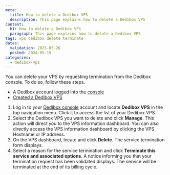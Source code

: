 ```yaml
---
meta:
  title: How to delete a Dedibox VPS
  description: This page explains how to delete a Dedibox VPS
content:
  h1: How to delete a Dedibox VPS
  paragraph: This page explains how to delete a Dedibox VPS
tags: vps dedibox delete terminate
dates:
  validation: 2025-05-26
  posted: 2024-05-15
categories:
  - dedibox-vps
---
```



You can delete your VPS by requesting termination from the Dedibox console. To do so, follow these steps.

<Requirements />

- A Dedibox account logged into the [console](https://console.online.net)
- [Created a Dedibox VPS](/dedibox-vps/how-to/create-vps/)

1. Log in to your [Dedibox console](https://console.online.net/) account and locate **Dedibox VPS** in the top navigation menu. Click it to access the list of your Dedibox VPS.
2. Select the Dedibox VPS you want to delete and click **Manage**. This action will direct you to the VPS information dashboard.
    <Message type="tip">
        You can also directly access the VPS information dashboard by clicking 
	    the VPS Hostname or IP address.
    </Message>
3. On the VPS dashboard, locate and click **Delete**. The service termination form displays.
4. Select a reason for the service termination and click **Terminate this service and associated options**.
    A notice informing you that your termination request has been validated displays. The service will be terminated at the end of its billing cycle.
